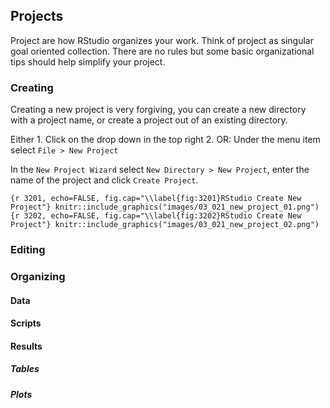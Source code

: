 <!--# HEATH -->

## Projects

Project are how RStudio organizes your work. Think of project as singular goal oriented collection. There are no rules but some basic organizational tips should help simplify your project.

### Creating

Creating a new project is very forgiving, you can create a new directory with a project name, or create a project out of an existing directory.

Either 1. Click on the drop down in the top right 2. OR: Under the menu item select `File > New Project`

In the `New Project Wizard` select `New Directory > New Project`, enter the name of the project and click `Create Project`.

```{r 3201, echo=FALSE, fig.cap="\\label{fig:3201}RStudio Create New Project"}
knitr::include_graphics("images/03_021_new_project_01.png")
```
```{r 3202, echo=FALSE, fig.cap="\\label{fig:3202}RStudio Create New Project"}
knitr::include_graphics("images/03_021_new_project_02.png")
```

### Editing

### Organizing

#### Data

#### Scripts

#### Results

##### Tables

##### Plots
